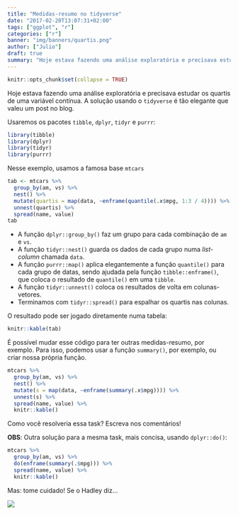 ```yaml
---
title: "Medidas-resumo no tidyverse"
date: "2017-02-20T13:07:31+02:00"
tags: ["ggplot", "r"]
categories: ["r"]
banner: "img/banners/quartis.png"
author: ["Julio"]
draft: true
summary: "Hoje estava fazendo uma análise exploratória e precisava estudar os quartis de uma variável contínua. A solução usando o tidyverse é tão elegante que valeu um post no blog."
---
```


```r
knitr::opts_chunk$set(collapse = TRUE)
```

Hoje estava fazendo uma análise exploratória e precisava estudar os quartis de uma variável contínua. A solução usando o `tidyverse` é tão elegante que valeu um post no blog.

Usaremos os pacotes `tibble`, `dplyr`, `tidyr` e `purrr`:

```r
library(tibble)
library(dplyr)
library(tidyr)
library(purrr)
```

Nesse exemplo, usamos a famosa base `mtcars`

```r
tab <- mtcars %>% 
  group_by(am, vs) %>% 
  nest() %>% 
  mutate(quartis = map(data, ~enframe(quantile(.x$mpg, 1:3 / 4)))) %>% 
  unnest(quartis) %>% 
  spread(name, value)
tab
```

- A função `dplyr::group_by()` faz um grupo para cada combinação de `am` e `vs`.
- A função `tidyr::nest()` guarda os dados de cada grupo numa *list-column* chamada `data`.
- A função `purrr::map()` aplica elegantemente a função `quantile()` para cada grupo de datas, sendo ajudada pela função `tibble::enframe()`, que coloca o resultado de `quantile()` em uma `tibble`.
- A função `tidyr::unnest()` coloca os resultados de volta em colunas-vetores.
- Terminamos com `tidyr::spread()` para espalhar os quartis nas colunas.

O resultado pode ser jogado diretamente numa tabela:

```r
knitr::kable(tab)
```

É possível mudar esse código para ter outras medidas-resumo, por exemplo. Para isso, podemos usar a função `summary()`, por exemplo, ou criar nossa própria função.

```r
mtcars %>%
  group_by(am, vs) %>% 
  nest() %>% 
  mutate(s = map(data, ~enframe(summary(.x$mpg)))) %>% 
  unnest(s) %>% 
  spread(name, value) %>% 
  knitr::kable()
```

Como você resolveria essa task? Escreva nos comentários!

**OBS**: Outra solução para a mesma task, mais concisa, usando `dplyr::do()`:

```r
mtcars %>% 
  group_by(am, vs) %>% 
  do(enframe(summary(.$mpg))) %>% 
  spread(name, value) %>% 
  knitr::kable()
```

Mas: tome cuidado! Se o Hadley diz...

![](http://lsru.github.io/r_workshop/img/purrr_do.png)
